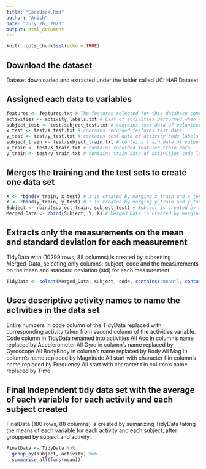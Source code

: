 ```yaml
---
title: "CodeBook.Rmd"
author: "Anish"
date: "July 26, 2020"
output: html_document
---
```


```r
knitr::opts_chunk$set(echo = TRUE)
```

## Download the dataset

Dataset downloaded and extracted under the folder called UCI HAR Dataset

## Assigned each data to variables

```r
features <- features.txt # The features selected for this database come from the accelerometer and gyroscope 3-axial raw signals.
activities <- activity_labels.txt # List of activities performed when the corresponding measurements were taken and its codes (labels)
subject_test <- test/subject_test.txt # contains test data of volunteer test subjects being observed
x_test <- test/X_test.txt # contains recorded features test data
y_test <- test/y_test.txt # contains test data of activity code labels
subject_train <- test/subject_train.txt # contains train data of volunteer subjects being observed
x_train <- test/X_train.txt # contains recorded features train data
y_train <- test/y_train.txt # contains train data of activities’code labels

```
## Merges the training and the test sets to create one data set

```r
X <- rbind(x_train, x_test) # X is created by merging x_train and x_test using rbind() function
Y <- rbind(y_train, y_test) # Y is created by merging y_train and y_test using rbind() function
Subject <- rbind(subject_train, subject_test) # Subject is created by merging subject_train and subject_test using rbind() function
Merged_Data <- cbind(Subject, Y, X) # Merged_Data is created by merging Subject, Y and X using cbind() function
```
## Extracts only the measurements on the mean and standard deviation for each measurement

TidyData with (10299 rows, 88 columns) is created by subsetting Merged_Data, selecting only columns: subject, code and the measurements on the mean and standard deviation (std) for each measurement
```r
TidyData <- select(Merged_Data, subject, code, contains("mean"), contains("std"))
```
## Uses descriptive activity names to name the activities in the data set

Entire numbers in code column of the TidyData replaced with corresponding activity taken from second column of the activities variable.
Code column in TidyData renamed into activities
All Acc in column’s name replaced by Accelerometer
All Gyro in column’s name replaced by Gyroscope
All BodyBody in column’s name replaced by Body
All Mag in column’s name replaced by Magnitude
All start with character f in column’s name replaced by Frequency
All start with character t in column’s name replaced by Time

## Final Independent tidy data set with the average of each variable for each activity and each subject created
FinalData (180 rows, 88 columns) is created by sumarizing TidyData taking the means of each variable for each activity and each subject, after groupped by subject and activity.
```r
FinalData <- TidyData %>%
  group_by(subject, activity) %>%
  summarise_all(funs(mean))

```
